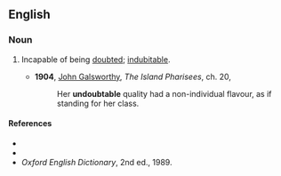 ==English==

===Noun===
{{en-adj|-}}

#{{rare}} Incapable of being [[doubt]]ed; [[indubitable]].
#*'''1904''', [[w:John_Galsworthy|John Galsworthy]], ''The Island Pharisees'', ch. 20,
#*:Her '''undoubtable''' quality had a non-individual flavour, as if standing for her class.

====References====
*{{R:Webster 1913}}
*{{R:Dictionary.com}}
*''Oxford English Dictionary'', 2nd ed., 1989.